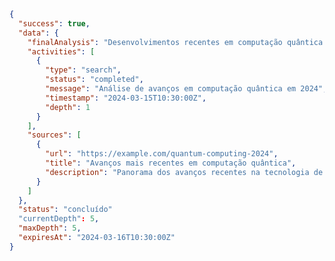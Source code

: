 ```json
{
  "success": true,
  "data": {
    "finalAnalysis": "Desenvolvimentos recentes em computação quântica mostram progresso significativo em várias áreas-chave:\n\n1. Correção de erros: Técnicas aprimoradas de correção de erros quânticos aumentaram a estabilidade dos qubits\n2. Supremacia quântica: Múltiplas demonstrações de vantagem quântica em tarefas computacionais específicas\n3. Avanços de hardware: Novas arquiteturas com circuitos supercondutores e íons aprisionados\n4. Aplicações comerciais: Crescente adoção pela indústria em otimização e criptografia",
    "activities": [
      {
        "type": "search",
        "status": "completed",
        "message": "Análise de avanços em computação quântica em 2024",
        "timestamp": "2024-03-15T10:30:00Z",
        "depth": 1
      }
    ],
    "sources": [
      {
        "url": "https://example.com/quantum-computing-2024",
        "title": "Avanços mais recentes em computação quântica",
        "description": "Panorama dos avanços recentes na tecnologia de computação quântica",
      }
    ]
  },
  "status": "concluído"
  "currentDepth": 5,
  "maxDepth": 5,
  "expiresAt": "2024-03-16T10:30:00Z"
} 
```
